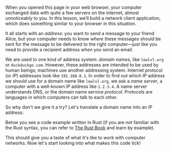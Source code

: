 
When you opened this page in your web browser, your computer exchanged data with quite a few servers on the internet,
almost unnoticeably to you. In this lesson, we’ll build a network client application, which does something similar to
your browser in this situation.

It all starts with an _address_: you want to send a message to your friend Alice, but your computer needs to know
_where_ these messages should be sent for the message to be delivered to the right computer—just like you need to
provide a recipient address when you send an email.

We are used to one kind of address system: _domain names_, like `lowlvl.org` or `duckduckgo.com`. However, these
addresses are intended to be used by human beings; machines use another addressing system.
Internet protocol (or _IP_) addresses look like `192.168.0.1`. In order to find out which IP address we should use
for a domain name like `lowlvl.org`, we ask a _name server_, a computer with a well-known IP address like
`1.2.3.4`. A name server understands DNS, or the domain name service _protocol_. Protocols are languages in
which computers can talk to each other.

So why don't we give it a try? Let's translate a domain name into an IP address:

<div id="lesson1-dns-form">
  <DnsRequestForm />
</div>

Below you see a code example written in Rust (if you are not familiar with the Rust syntax, you can refer to
[The Rust Book](https://doc.rust-lang.org/book/) and learn by example).

<Playground id="fullDemo" codeWrapperFn={wrapFullDemoCode}>
  <FullDemoVis />
</Playground>

This should give you a taste of what it's like to work with computer networks. Now let's start looking into
what makes this code tick!
